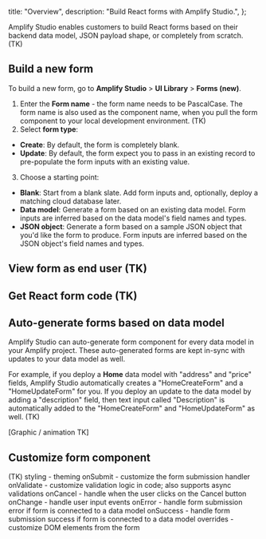   title: "Overview",
  description: "Build React forms with Amplify Studio.",
};

Amplify Studio enables customers to build React forms based on their backend data model, JSON payload shape, or completely from scratch. (TK)

## Build a new form

To build a new form, go to **Amplify Studio** > **UI Library** > **Forms (new)**. 
1. Enter the **Form name** - the form name needs to be PascalCase. The form name is also used as the component name, when you pull the form component to your local development environment. (TK)
2. Select **form type**:
  - **Create**: By default, the form is completely blank.
  - **Update**: By default, the form expect you to pass in an existing record to pre-populate the form inputs with an existing value.
3. Choose a starting point:
  - **Blank**: Start from a blank slate. Add form inputs and, optionally, deploy a matching cloud database later.
  - **Data model**: Generate a form based on an existing data model. Form inputs are inferred based on the data model's field names and types.
  - **JSON object**: Generate a form based on a sample JSON object that you'd like the form to produce. Form inputs are inferred based on the JSON object's field names and types.

## View form as end user (TK)

## Get React form code (TK)

## Auto-generate forms based on data model

Amplify Studio can auto-generate form component for every data model in your Amplify project. These auto-generated forms are kept in-sync with updates to your data model as well.

For example, if you deploy a **Home** data model with "address" and "price" fields, Amplify Studio automatically creates a "HomeCreateForm" and a "HomeUpdateForm" for you. If you deploy an update to the data model by adding a "description" field, then text input called "Description" is automatically added to the "HomeCreateForm" and "HomeUpdateForm" as well. (TK)

[Graphic / animation TK]

## Customize form component

(TK)
styling - theming
onSubmit - customize the form submission handler
onValidate - customize validation logic in code; also supports async validations
onCancel - handle when the user clicks on the Cancel button
onChange - handle user input events
onError - handle form submission error if form is connected to a data model
onSuccess - handle form submission success if form is connected to a data model
overrides - customize DOM elements from the form
